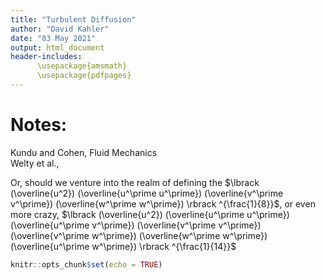 ```yaml
---
title: "Turbulent Diffusion"
author: "David Kahler"
date: "03 May 2021"
output: html_document
header-includes: 
      \usepackage{amsmath}
      \usepackage{pdfpages}
---
```


# Notes:
Kundu and Cohen, Fluid Mechanics  
Welty et al.,  

\begin{equation}
D \approx \sqrt{\overline{u^\prime u^\prime}} \times L
\end{equation}

Or, should we venture into the realm of defining the $\lbrack (\overline{u^2}) (\overline{u^\prime u^\prime}) (\overline{v^\prime v^\prime}) (\overline{w^\prime w^\prime}) \rbrack ^{\frac{1}{8}}$, or even more crazy, $\lbrack (\overline{u^2}) (\overline{u^\prime u^\prime}) (\overline{u^\prime v^\prime}) (\overline{v^\prime v^\prime}) (\overline{v^\prime w^\prime}) (\overline{w^\prime w^\prime}) (\overline{u^\prime w^\prime}) \rbrack ^{\frac{1}{14}}$

```r
knitr::opts_chunk$set(echo = TRUE)
```

